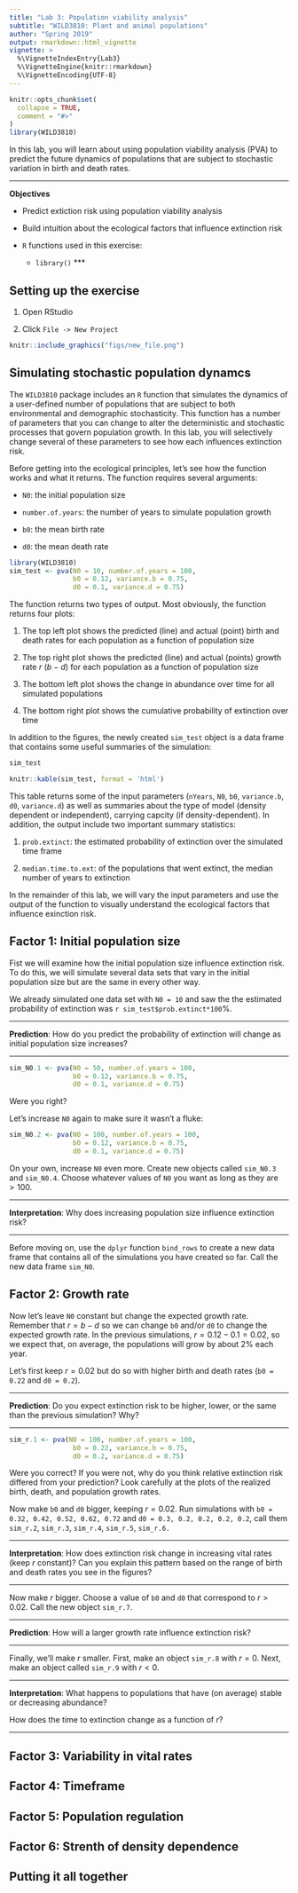 ```yaml
---
title: "Lab 3: Population viability analysis"
subtitle: "WILD3810: Plant and animal populations"
author: "Spring 2019"
output: rmarkdown::html_vignette
vignette: >
  %\VignetteIndexEntry{Lab3}
  %\VignetteEngine{knitr::rmarkdown}
  %\VignetteEncoding{UTF-8}
---
```


```r
knitr::opts_chunk$set(
  collapse = TRUE,
  comment = "#>"
)
library(WILD3810)
```

In this lab, you will learn about using population viability analysis (PVA) to predict the future dynamics of populations that are subject to stochastic variation in birth and death rates. 

***
**Objectives**

* Predict extiction risk using population viability analysis

* Build intuition about the ecological factors that influence extinction risk
  
* `R` functions used in this exercise:  
    + `library()`
***

## Setting up the exercise

1) Open RStudio

2) Click `File -> New Project`

```r
knitr::include_graphics("figs/new_file.png")
```


## Simulating stochastic population dynamcs

The `WILD3810` package includes an `R` function that simulates the dynamics of a user-defined number of populations that are subject to both environmental and demographic stochasticity. This function has a number of parameters that you can change to alter the deterministic and stochastic processes that govern population growth. In this lab, you will selectively change several of these parameters to see how each influences extinction risk. 

Before getting into the ecological principles, let's see how the function works and what it returns. The function requires several arguments:

- `N0`: the initial population size

- `number.of.years`: the number of years to simulate population growth

- `b0`: the mean birth rate

- `d0`: the mean death rate

```r
library(WILD3810)
sim_test <- pva(N0 = 10, number.of.years = 100, 
                b0 = 0.12, variance.b = 0.75, 
                d0 = 0.1, variance.d = 0.75)
```

The function returns two types of output. Most obviously, the function returns four plots:

1) The top left plot shows the predicted (line) and actual (point) birth and death rates for each population as a function of population size 

2) The top right plot shows the predicted (line) and actual (points) growth rate $r$ ($b-d$) for each population as a function of population size

3) The bottom left plot shows the change in abundance over time for all simulated populations

4) The bottom right plot shows the cumulative probability of extinction over time 

In addition to the figures, the newly created `sim_test` object is a data frame that contains some useful summaries of the simulation:

```r
sim_test
```

```r
knitr::kable(sim_test, format = 'html')
```

This table returns some of the input parameters (`nYears`, `N0`, `b0`, `variance.b`, `d0`, `variance.d`) as well as summaries about the type of model (density dependent or independent), carrying capcity (if density-dependent). In addition, the output include two important summary statistics:

1) `prob.extinct`: the estimated probability of extinction over the simulated time frame

2) `median.time.to.ext`: of the populations that went extinct, the median number of years to extinction

In the remainder of this lab, we will vary the input parameters and use the output of the function to visually understand the ecological factors that influence exinction risk. 

## Factor 1: Initial population size

Fist we will examine how the initial population size influence extinction risk. To do this, we will simulate several data sets that vary in the initial population size but are the same in every other way. 

We already simulated one data set with `N0 = 10` and saw the the estimated probability of extinction was `r sim_test$prob.extinct*100`%. 

***
**Prediction**: How do you predict the probability of extinction will change as initial population size increases?  \

***

```r
sim_N0.1 <- pva(N0 = 50, number.of.years = 100, 
                b0 = 0.12, variance.b = 0.75, 
                d0 = 0.1, variance.d = 0.75)
```

Were you right? 

Let's increase `N0` again to make sure it wasn't a fluke:

```r
sim_N0.2 <- pva(N0 = 100, number.of.years = 100, 
                b0 = 0.12, variance.b = 0.75, 
                d0 = 0.1, variance.d = 0.75)
```

On your own, increase `N0` even more. Create new objects called `sim_N0.3` and `sim_N0.4`. Choose whatever values of `N0` you want as long as they are $>100$. 

***
**Interpretation**: Why does increasing population size influence extinction risk?  

***

Before moving on, use the `dplyr` function `bind_rows` to create a new data frame that contains all of the simulations you have created so far. Call the new data frame `sim_N0`. 

## Factor 2: Growth rate

Now let's leave `N0` constant but change the expected growth rate. Remember that $r = b - d$ so we can change `b0` and/or `d0` to change the expected growth rate. In the previous simulations, $r = 0.12 - 0.1 = 0.02$, so we expect that, on average, the populations will grow by about 2% each year. 

Let's first keep $r = 0.02$ but do so with higher birth and death rates (`b0 = 0.22` and `d0 = 0.2`).

***
**Prediction**: Do you expect extinction risk to be higher, lower, or the same than the previous simulation? Why?  

***

```r
sim_r.1 <- pva(N0 = 100, number.of.years = 100, 
                b0 = 0.22, variance.b = 0.75, 
                d0 = 0.2, variance.d = 0.75)
```

Were you correct? If you were not, why do you think relative extinction risk differed from your prediction? Look carefully at the plots of the realized birth, death, and population growth rates. 

Now make `b0` and `d0` bigger, keeping $r = 0.02$. Run simulations with `b0 = 0.32, 0.42, 0.52, 0.62, 0.72` and `d0 = 0.3, 0.2, 0.2, 0.2, 0.2`, call them `sim_r.2`, `sim_r.3`, `sim_r.4`, `sim_r.5`, `sim_r.6. `

***
**Interpretation**: How does extinction risk change in increasing vital rates (keep $r$ constant)? Can you explain this pattern based on the range of birth and death rates you see in the figures?  

***

Now make $r$ bigger. Choose a value of `b0` and `d0` that correspond to $r > 0.02$. Call the new object `sim_r.7`. 

***
**Prediction**: How will a larger growth rate influence extinction risk?  

***

Finally, we'll make $r$ smaller. First, make an object `sim_r.8` with $r = 0$. Next, make an object called `sim_r.9` with $r < 0$. 

***
**Interpretation**: What happens to populations that have (on average) stable or decreasing abundance?  

How does the time to extinction change as a function of $r$?  

***


## Factor 3: Variability in vital rates

## Factor 4: Timeframe

## Factor 5: Population regulation

## Factor 6: Strenth of density dependence

## Putting it all together
